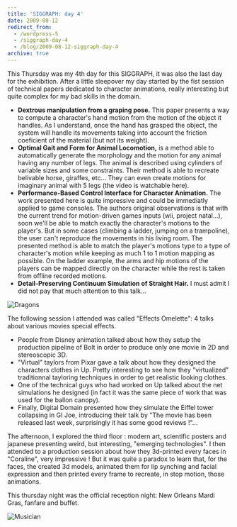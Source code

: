 ```yaml
---
title: 'SIGGRAPH: day 4'
date: 2009-08-12
redirect_from:
  - /wordpress-5
  - /siggraph-day-4
  - /blog/2009-08-12-siggraph-day-4
archive: true
---
```


This Thursday was my 4th day for this SIGGRAPH, it was also the last day for the
exhibition. After a little sleepover my day started by the fist session of
technical papers dedicated to character animations, really interesting but quite
complex for my bad skills in the domain.

- **Dextrous manipulation from a graping pose.** This paper presents a way to
  compute a character's hand motion from the motion of the object it handles. As
  I understand, once the hand has grasped the object, the system will handle its
  movements taking into account the friction coeficient of the material (but not
  its weight).
- **Optimal Gait and Form for Animal Locomotion,** is a method able to
  automatically generate the morphology and the motion for any animal having any
  number of legs. The animal is described using cylinders of variable sizes and
  some constraints. Their method is able to recreate belivable horse, giraffes,
  etc... They can even create motions for imaginary animal with 5 legs (the
  video is watchable here).
- **Performance-Based Control Interface for Character Animation.** The work
  presented here is quite impressive and could be immediatly applied to game
  consoles. The authors original observations is that with the current trend for
  motion-driven games inputs (wii, project natal...), soon we'll be able to
  match exactly the character's motions to the player's. But in some cases
  (climbing a ladder, jumping on a trampoline), the user can't reproduce the
  movements in his living room. The presented method is able to match the
  player's motions type to a type of character's motion while keeping as much 1
  to 1 motion mapping as possible. On the ladder example, the arms and hip
  motions of the players can be mapped directly on the character while the rest
  is taken from offline recorded motions.
- **Detail-Preserving Continuum Simulation of Straight Hair.** I must admit I
  did not pay that much attention to this talk...

![Dragons](./new-orleans-dragon.jpeg)

The following session I attended was called "Effects Omelette": 4 talks about
various movies special effects.

- People from Disney animation talked about how they setup the production
  pipeline of Bolt in order to produce only one movie in 2D and stereoscopic 3D.
- "Virtual" taylors from Pixar gave a talk about how they designed the
  characters clothes in Up. Pretty interesting to see how they "virtualized"
  traditionnal tayloring techniques in order to get realistic looking clothes.
- One of the technical guys who had worked on Up talked about the net
  simulations he designed (in fact it was the same piece of work that was used
  for the ballon canopy).
- Finally, Digital Domain presented how they simulate the Eiffel tower
  collapsing in GI Joe, introducing their talk by "The movie has been released
  last week, surprisingly it has some good reviews !"...

The afternoon, I explored the third floor : modern art, scientific posters and
japanese presenting weird, but interesting, "emerging technologies". I then
attended to a production session about how they 3d-printed every faces in
"Coraline", very impressive ! But it was quite a paradox to learn that, for the
faces, the created 3d models, animated them for lip synching and facial
expression and then printed every frame to recreate, in stop motion, those
animations.

This thursday night was the official reception night: New Orleans Mardi Gras,
fanfare and buffet.

![Musician](./new-orleans-musician.jpeg)
